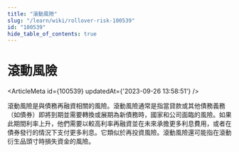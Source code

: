 ```yaml
---
title: "滾動風險"
slug: "/learn/wiki/rollover-risk-100539"
id: "100539"
hide_table_of_contents: true
---
```



# 滾動風險

<ArticleMeta id={100539} updatedAt={'2023-09-26 13:58:51'} />
<div className='border-solid border-b border-t-0 my-4 border-[var(--ifm-color-gray-300)]' />

滾動風險是與債務再融資相關的風險。滾動風險通常是指當貸款或其他債務義務（如債券）即將到期並需要轉換或展期為新債務時，國家和公司面臨的風險。如果此期間利率上升，他們需要以較高利率再融資並在未來承擔更多利息費用，或者在債券發行的情況下支付更多利息。它類似於再投資風險。滾動風險還可能指在滾動衍生品頭寸時損失資金的風險。
